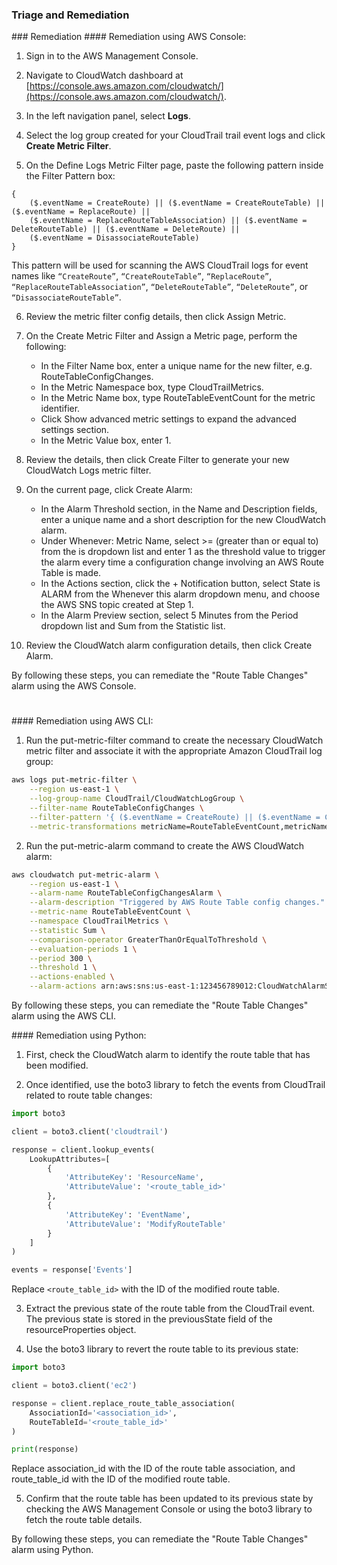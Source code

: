 ### Triage and Remediation

<Tabs>
<Tab title='Remediation'>
### Remediation

<AccordionGroup>
<Accordion title='Using Console' defaultOpen='true'>
#### Remediation using AWS Console:

1. Sign in to the AWS Management Console.

2. Navigate to CloudWatch dashboard at [https://console.aws.amazon.com/cloudwatch/](https://console.aws.amazon.com/cloudwatch/).

3. In the left navigation panel, select **Logs**.

4. Select the log group created for your CloudTrail trail event logs and click **Create Metric Filter**.

5. On the Define Logs Metric Filter page, paste the following pattern inside the Filter Pattern box:

```plaintext
{
    ($.eventName = CreateRoute) || ($.eventName = CreateRouteTable) || ($.eventName = ReplaceRoute) ||
    ($.eventName = ReplaceRouteTableAssociation) || ($.eventName = DeleteRouteTable) || ($.eventName = DeleteRoute) ||
    ($.eventName = DisassociateRouteTable)
}
```

This pattern will be used for scanning the AWS CloudTrail logs for event names like `“CreateRoute”`, `“CreateRouteTable”`, `“ReplaceRoute”`, `“ReplaceRouteTableAssociation”`, `“DeleteRouteTable”`, `“DeleteRoute”`, or `“DisassociateRouteTable”`.

6. Review the metric filter config details, then click Assign Metric.

7. On the Create Metric Filter and Assign a Metric page, perform the following:

   - In the Filter Name box, enter a unique name for the new filter, e.g. RouteTableConfigChanges.
   - In the Metric Namespace box, type CloudTrailMetrics.
   - In the Metric Name box, type RouteTableEventCount for the metric identifier.
   - Click Show advanced metric settings to expand the advanced settings section.
   - In the Metric Value box, enter 1.

8. Review the details, then click Create Filter to generate your new CloudWatch Logs metric filter.

9. On the current page, click Create Alarm:

   - In the Alarm Threshold section, in the Name and Description fields, enter a unique name and a short description for the new CloudWatch alarm.
   - Under Whenever: Metric Name, select >= (greater than or equal to) from the is dropdown list and enter 1 as the threshold value to trigger the alarm every time a configuration change involving an AWS Route Table is made.
   - In the Actions section, click the + Notification button, select State is ALARM from the Whenever this alarm dropdown menu, and choose the AWS SNS topic created at Step 1.
   - In the Alarm Preview section, select 5 Minutes from the Period dropdown list and Sum from the Statistic list.

10. Review the CloudWatch alarm configuration details, then click Create Alarm.

By following these steps, you can remediate the "Route Table Changes" alarm using the AWS Console.

#

</Accordion>

<Accordion title='Using CLI'>
#### Remediation using AWS CLI:

1. Run the put-metric-filter command to create the necessary CloudWatch metric filter and associate it with the appropriate Amazon CloudTrail log group:

```bash
aws logs put-metric-filter \
    --region us-east-1 \
    --log-group-name CloudTrail/CloudWatchLogGroup \
    --filter-name RouteTableConfigChanges \
    --filter-pattern '{ ($.eventName = CreateRoute) || ($.eventName = CreateRouteTable) || ($.eventName = ReplaceRoute) || ($.eventName = ReplaceRouteTableAssociation) || ($.eventName = DeleteRouteTable) || ($.eventName = DeleteRoute) || ($.eventName = DisassociateRouteTable) }' \
    --metric-transformations metricName=RouteTableEventCount,metricNamespace=CloudTrailMetrics,metricValue=1
```

2. Run the put-metric-alarm command to create the AWS CloudWatch alarm:

```bash
aws cloudwatch put-metric-alarm \
    --region us-east-1 \
    --alarm-name RouteTableConfigChangesAlarm \
    --alarm-description "Triggered by AWS Route Table config changes." \
    --metric-name RouteTableEventCount \
    --namespace CloudTrailMetrics \
    --statistic Sum \
    --comparison-operator GreaterThanOrEqualToThreshold \
    --evaluation-periods 1 \
    --period 300 \
    --threshold 1 \
    --actions-enabled \
    --alarm-actions arn:aws:sns:us-east-1:123456789012:CloudWatchAlarmSNSTopic
```

By following these steps, you can remediate the "Route Table Changes" alarm using the AWS CLI.

</Accordion>

<Accordion title='Using Python'>
#### Remediation using Python:

1. First, check the CloudWatch alarm to identify the route table that has been modified.

2. Once identified, use the boto3 library to fetch the events from CloudTrail related to route table changes:

```python
import boto3

client = boto3.client('cloudtrail')

response = client.lookup_events(
    LookupAttributes=[
        {
            'AttributeKey': 'ResourceName',
            'AttributeValue': '<route_table_id>'
        },
        {
            'AttributeKey': 'EventName',
            'AttributeValue': 'ModifyRouteTable'
        }
    ]
)

events = response['Events']
```

Replace `<route_table_id>` with the ID of the modified route table.

3. Extract the previous state of the route table from the CloudTrail event. The previous state is stored in the previousState field of the resourceProperties object.

4. Use the boto3 library to revert the route table to its previous state:

```python
import boto3

client = boto3.client('ec2')

response = client.replace_route_table_association(
    AssociationId='<association_id>',
    RouteTableId='<route_table_id>'
)

print(response)
```

Replace association_id with the ID of the route table association, and route_table_id with the ID of the modified route table.

5. Confirm that the route table has been updated to its previous state by checking the AWS Management Console or using the boto3 library to fetch the route table details.

By following these steps, you can remediate the "Route Table Changes" alarm using Python.

</Accordion>
</AccordionGroup>
</Tab>
</Tabs>
